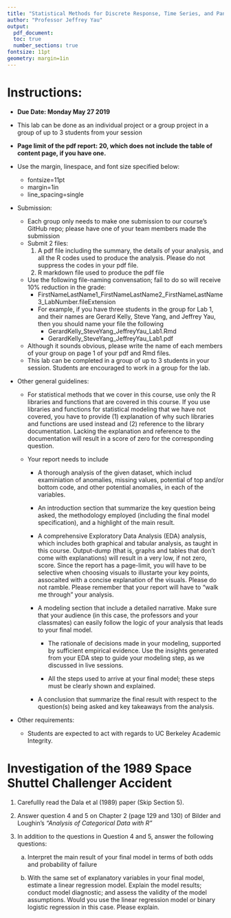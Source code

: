 ```yaml
---
title: "Statistical Methods for Discrete Response, Time Series, and Panel Data (W271): Lab 1"
author: "Professor Jeffrey Yau"
output: 
  pdf_document:
  toc: true
  number_sections: true
fontsize: 11pt
geometry: margin=1in
---
```


# Instructions:

*  **Due Date: Monday May 27 2019**
*  This lab can be done as an individual project or a group project in a group of up to 3 students from your session
*  **Page limit of the pdf report: 20, which does not include the table of content page, if you have one.**
  * Use the margin, linespace, and font size specified below:
    * fontsize=11pt
    * margin=1in
    * line_spacing=single

* Submission:
    * Each group only needs to make one submission to our course's GitHub repo; please have one of your team members made the submission
    * Submit 2 files:
        1. A pdf file including the summary, the details of your analysis, and all the R codes used to produce the analysis. Please do not suppress the codes in your pdf file.
        2. R markdown file used to produce the pdf file
    * Use the following file-naming convensation; fail to do so will receive 10% reduction in the grade:
        * FirstNameLastName1_FirstNameLastName2_FirstNameLastName3_LabNumber.fileExtension
        * For example, if you have three students in the group for Lab 1, and their names are Gerard Kelly, Steve Yang, and Jeffrey Yau, then you should name your file the following
            * GerardKelly_SteveYang_JeffreyYau_Lab1.Rmd
            * GerardKelly_SteveYang_JeffreyYau_Lab1.pdf
    * Although it sounds obvious, please write the name of each members of your group on page 1 of your pdf and Rmd files.
    * This lab can be completed in a group of up to 3 students in your session. Students are encouraged to work in a group for the lab.

* Other general guidelines:

    * For statistical methods that we cover in this course, use only the R libraries and functions that are covered in this course. If you use libraries and functions for statistical modeling that we have not covered, you have to provide (1) explanation of why such libraries and functions are used instead and (2) reference to the library documentation. Lacking the explanation and reference to the documentation will result in a score of zero for the corresponding question.

    * Your report needs to include

        * A thorough analysis of the given dataset, which includ examiniation of anomalies, missing values, potential of top and/or bottom code, and other potential anomalies, in each of the variables.
        
        * An introduction section that summarize the key question being asked, the methodology employed (including the final model specification), and a highlight of the main result.
        
        * A comprehensive Exploratory Data Analysis (EDA) analysis, which includes both graphical and tabular analysis, as taught in this course. Output-dump (that is, graphs and tables that don't come with explanations) will result in a very low, if not zero, score. Since the report has a page-limit, you will have to be selective when choosing visuals to illustarte your key points, assocaited with a concise explanation of the visuals. Please do not ramble. Please remember that your report will have to "walk me through" your analysis.
    
      * A modeling section that include a detailed narrative. Make sure that your audience (in this case, the professors and your classmates) can easily follow the logic of your analysis that leads to your final model.

          * The rationale of decisions made in your modeling, supported by sufficient empirical evidence. Use the insights generated from your EDA step to guide your modeling step, as we discussed in live sessions.
    
          * All the steps used to arrive at your final model; these steps must be clearly shown and explained.

      * A conclusion that summarize the final result with respect to the question(s) being asked and key takeaways from the analysis.


* Other requirements:

  *  Students are expected to act with regards to UC Berkeley Academic Integrity.


\newpage
# Investigation of the 1989 Space Shuttel Challenger Accident 

1. Carefullly read the Dala et al (1989) paper (Skip Section 5).

2. Answer question 4 and 5 on Chapter 2 (page 129 and 130) of Bilder and Loughin's *"Analysis of Categorical Data with R"*

3. In addition to the questions in Question 4 and 5, answer the following questions:

    a. Interpret the main result of your final model in terms of both odds and probability of failure 

    b. With the same set of explanatory variables in your final model, estimate a linear regression model. Explain the model results; conduct model diagnostic; and assess the validity of the model assumptions.  Would you use the linear regression model or binary logistic regression in this case.  Please explain.







